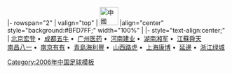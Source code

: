 <noinclude>{{fb start}}</noinclude>
{{fb inner start}}
|- rowspan="2"
| valign="top" | [[File:Flag of the People's Republic of China.svg|42px|中國]] 
|align="center" style="background:#BFD7FF;" width="100%" | {{Tnavbar-header|'''[[2006年中國足球甲級聯賽|2006年]][[中國足球甲級聯賽]]'''|中甲 2006}}
{{fb inner end}}
{{fb inner start}} 
|- style="text-align:center;"
|
[[北京宏登足球俱樂部|北京宏登]]&nbsp;•&nbsp;
[[成都謝菲聯足球俱樂部|成都五牛]]&nbsp;•&nbsp;
[[广州医药足球俱乐部|广州医药]]&nbsp;•&nbsp;
[[河南建业足球俱樂部|河南建业]]&nbsp;•&nbsp;
[[湖南湘涛足球俱樂部|湖南湘军]]&nbsp;•&nbsp;
[[江蘇舜天足球俱樂部|江蘇舜天]]
<br>
[[南昌八一足球俱樂部|南昌八一]]&nbsp;•&nbsp;
[[南京有有足球俱樂部|南京有有]]&nbsp;•&nbsp;
[[青島海利豐足球俱樂部|青島海利豐]]&nbsp;•&nbsp;
[[呼和浩特足球俱樂部|山西路虎]]&nbsp;•&nbsp;
[[上海浦东中邦足球俱乐部|上海康博]]&nbsp;•&nbsp;
[[延邊足球俱樂部|延邊]]&nbsp;•&nbsp;
[[杭州绿城足球俱乐部|浙江绿城]]
{{fb inner end}}<noinclude>
{{fb end}}
{{using fb}}
</noinclude>
<noinclude>
[[Category:2006年中国足球模板]]
</noinclude>
